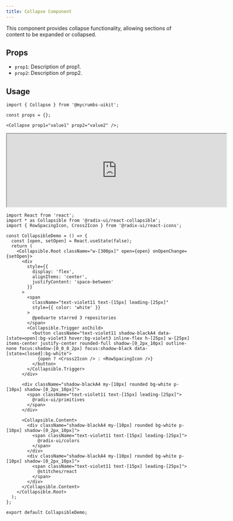 ```yaml
---
title: Collapse Component
---
```



This component provides collapse functionality, allowing sections of content to be expanded or collapsed.

## Props

- `prop1`: Description of prop1.
- `prop2`: Description of prop2.

## Usage

```tsx
import { Collapse } from '@mycrumbs-uikit';

const props = {};

<Collapse prop1="value1" prop2="value2" />;
```

<iframe src="https://example.com" width="600" height="200"  rounded="12px' className={'flex'}frameborder="0"></iframe>


```tsx
import React from 'react';
import * as Collapsible from '@radix-ui/react-collapsible';
import { RowSpacingIcon, Cross2Icon } from '@radix-ui/react-icons';

const CollapsibleDemo = () => {
  const [open, setOpen] = React.useState(false);
  return (
    <Collapsible.Root className="w-[300px]" open={open} onOpenChange={setOpen}>
      <div
        style={{
          display: 'flex',
          alignItems: 'center',
          justifyContent: 'space-between'
        }}
      >
        <span
          className="text-violet11 text-[15px] leading-[25px]"
          style={{ color: 'white' }}
        >
          @peduarte starred 3 repositories
        </span>
        <Collapsible.Trigger asChild>
          <button className="text-violet11 shadow-blackA4 data-[state=open]:bg-violet3 hover:bg-violet3 inline-flex h-[25px] w-[25px] items-center justify-center rounded-full shadow-[0_2px_10px] outline-none focus:shadow-[0_0_0_2px] focus:shadow-black data-[state=closed]:bg-white">
            {open ? <Cross2Icon /> : <RowSpacingIcon />}
          </button>
        </Collapsible.Trigger>
      </div>

      <div className="shadow-blackA4 my-[10px] rounded bg-white p-[10px] shadow-[0_2px_10px]">
        <span className="text-violet11 text-[15px] leading-[25px]">
          @radix-ui/primitives
        </span>
      </div>

      <Collapsible.Content>
        <div className="shadow-blackA4 my-[10px] rounded bg-white p-[10px] shadow-[0_2px_10px]">
          <span className="text-violet11 text-[15px] leading-[25px]">
            @radix-ui/colors
          </span>
        </div>
        <div className="shadow-blackA4 my-[10px] rounded bg-white p-[10px] shadow-[0_2px_10px]">
          <span className="text-violet11 text-[15px] leading-[25px]">
            @stitches/react
          </span>
        </div>
      </Collapsible.Content>
    </Collapsible.Root>
  );
};

export default CollapsibleDemo;

```